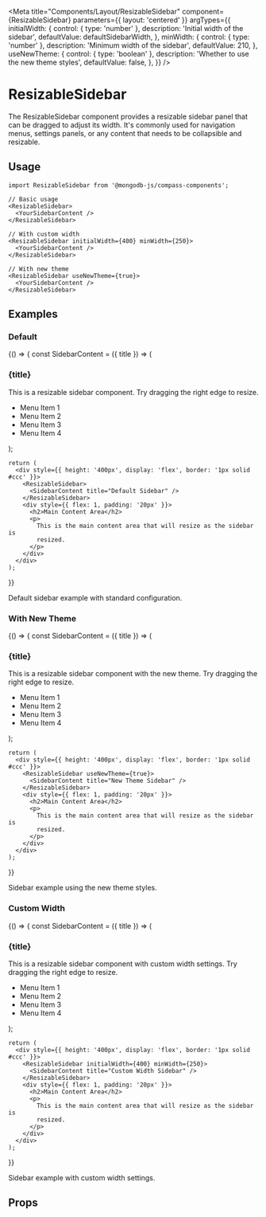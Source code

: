 
<Meta
  title="Components/Layout/ResizableSidebar"
  component={ResizableSidebar}
  parameters={{ layout: 'centered' }}
  argTypes={{
    initialWidth: {
      control: { type: 'number' },
      description: 'Initial width of the sidebar',
      defaultValue: defaultSidebarWidth,
    },
    minWidth: {
      control: { type: 'number' },
      description: 'Minimum width of the sidebar',
      defaultValue: 210,
    },
    useNewTheme: {
      control: { type: 'boolean' },
      description: 'Whether to use the new theme styles',
      defaultValue: false,
    },
  }}
/>

# ResizableSidebar

The ResizableSidebar component provides a resizable sidebar panel that can be dragged to adjust its width. It's commonly used for navigation menus, settings panels, or any content that needs to be collapsible and resizable.

## Usage

```tsx
import ResizableSidebar from '@mongodb-js/compass-components';

// Basic usage
<ResizableSidebar>
  <YourSidebarContent />
</ResizableSidebar>

// With custom width
<ResizableSidebar initialWidth={400} minWidth={250}>
  <YourSidebarContent />
</ResizableSidebar>

// With new theme
<ResizableSidebar useNewTheme={true}>
  <YourSidebarContent />
</ResizableSidebar>
```

## Examples

### Default

<Story name="Default">
  {() => {
    const SidebarContent = ({ title }) => (
      <div style={{ padding: '20px' }}>
        <h3>{title}</h3>
        <p>
          This is a resizable sidebar component. Try dragging the right edge to
          resize.
        </p>
        <ul>
          <li>Menu Item 1</li>
          <li>Menu Item 2</li>
          <li>Menu Item 3</li>
          <li>Menu Item 4</li>
        </ul>
      </div>
    );

    return (
      <div style={{ height: '400px', display: 'flex', border: '1px solid #ccc' }}>
        <ResizableSidebar>
          <SidebarContent title="Default Sidebar" />
        </ResizableSidebar>
        <div style={{ flex: 1, padding: '20px' }}>
          <h2>Main Content Area</h2>
          <p>
            This is the main content area that will resize as the sidebar is
            resized.
          </p>
        </div>
      </div>
    );

}}

</Story>

Default sidebar example with standard configuration.

### With New Theme

<Story name="WithNewTheme">
  {() => {
    const SidebarContent = ({ title }) => (
      <div style={{ padding: '20px' }}>
        <h3>{title}</h3>
        <p>
          This is a resizable sidebar component with the new theme. Try dragging the right edge to
          resize.
        </p>
        <ul>
          <li>Menu Item 1</li>
          <li>Menu Item 2</li>
          <li>Menu Item 3</li>
          <li>Menu Item 4</li>
        </ul>
      </div>
    );

    return (
      <div style={{ height: '400px', display: 'flex', border: '1px solid #ccc' }}>
        <ResizableSidebar useNewTheme={true}>
          <SidebarContent title="New Theme Sidebar" />
        </ResizableSidebar>
        <div style={{ flex: 1, padding: '20px' }}>
          <h2>Main Content Area</h2>
          <p>
            This is the main content area that will resize as the sidebar is
            resized.
          </p>
        </div>
      </div>
    );

}}

</Story>

Sidebar example using the new theme styles.

### Custom Width

<Story name="CustomWidth">
  {() => {
    const SidebarContent = ({ title }) => (
      <div style={{ padding: '20px' }}>
        <h3>{title}</h3>
        <p>
          This is a resizable sidebar component with custom width settings. Try dragging the right edge to
          resize.
        </p>
        <ul>
          <li>Menu Item 1</li>
          <li>Menu Item 2</li>
          <li>Menu Item 3</li>
          <li>Menu Item 4</li>
        </ul>
      </div>
    );

    return (
      <div style={{ height: '400px', display: 'flex', border: '1px solid #ccc' }}>
        <ResizableSidebar initialWidth={400} minWidth={250}>
          <SidebarContent title="Custom Width Sidebar" />
        </ResizableSidebar>
        <div style={{ flex: 1, padding: '20px' }}>
          <h2>Main Content Area</h2>
          <p>
            This is the main content area that will resize as the sidebar is
            resized.
          </p>
        </div>
      </div>
    );

}}

</Story>

Sidebar example with custom width settings.

## Props

<Controls />
